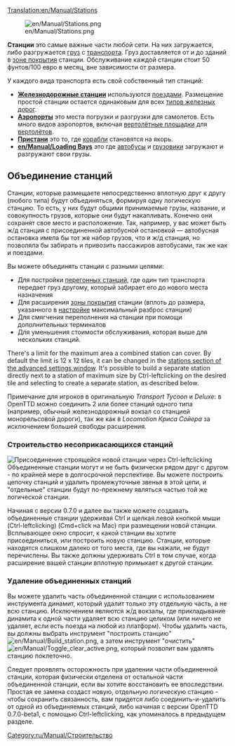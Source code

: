[[Translation:en/Manual/Stations]]
{{ru/Перевод|en/Manual/Stations|80}}

[[File:en/Manual/Stations.png|right]]

'''Станции''' это самые важные части любой сети.  На них загружается, либо разгружается [[ru/Manual/Груз|груз]] c [[ru/Manual/Транспорт|транспорта]]. Груз доставляется от и до зданий в [[ru/Manual/Зона покрытия|зоне покрытия]] станции. Обслуживание каждой станции стоит 50 фунтов/100 евро в месяц, вне зависимости от размера.

У каждого вида транспорта есть свой собственный тип станций:
*'''[[ru/Manual/Железнодорожные станции|Железнодорожные станции]]''' используются [[ru/Manual/Поезда|поездами]]. Размещение простой станции остается одинаковым для всех [[ru/Manual/Base Set/Типы железных дорог|типов железных дорог]].
*'''[[ru/Manual/Аэропорты|Аэропорты]]''' это места погрузки и разгрузки для самолетов. Есть много видов аэропортов, включая [[ru/Manual/Аэропорты|вертолётные площадки]] для [[:Category:ru/Вертолёты|вертолётов]].
*'''[[ru/Manual/Пристани|Пристани]]''' это то, где [[ru/Manual/Корабли|корабли]] становятся на якорь.
*'''[[en/Manual/Loading Bays]]''' это где [[ru/Manual/Base Set/Road Vehicles/Автобус|автобусы]] и [[ru/Manual/Автотранспорт|грузовики]] загружают и разгружают свои грузы.

==Объединение станций==
Станции, которые размещаете непосредственно вплотную друг к другу (любого типа) будут объединяться, формируя одну логическую станцию. То есть, у них будут общими принимаемые грузы, название, и совокупность грузов, которые они будут накапливать. Конечно они сохранят свое место и расположение. Так, например, у вас может быть ж/д станция с присоединенной автобусной остановкой — автобусная остановка имела бы тот же набор грузов, что и ж/д станция, но позволяла бы забирать и привозить пассажиров автобусами, так же как и поездами.

Вы можете объединять станции с разными целями:
*Для постройки [[ru/Manual/Перегонные станции|перегонных станций]], где один тип транспорта передает груз другому, который забирает его до нового места назначения
*Для расширения [[ru/Manual/Зона покрытия|зоны покрытия]] станции (вплоть до размера, указанного в [[ru/Archive/Manual/Settings/Расширенные настройки|настройке]] максимальный разброс станции)
*Для смягчения переполнения на станции при помощи дополнительных терминалов
*Для уменьшения стоимости обслуживания, которая выше для нескольких станций.

There's a limit for the maximum area a combined station can cover. By default the limit is 12 x 12 tiles, it can be changed in the [[en/Archive/Manual/Settings/Advanced Settings/Stations#max-station-spread|stations section of the advanced settings window]]. It's possible to build a separate station directly next to a station of maximum size by Ctrl-leftclicking on the desired tile and selecting to create a separate station, as described below.

Примечание для игроков в оригинальную ''Transport Tycoon'' и ''Deluxe'': в OpenTTD можно соединить 2 или более станций одного типа (например, обычный железнодорожный вокзал со станцией монорельсовой дороги), так же как в ''Locomotion Криса Сойера'' за исключением большей свободы расширения.

===Строительство несоприкасающихся станций===
[[File:en/Manual/Join station leftclick.png|thumb|Присоединение строящейся новой станции через Ctrl-leftclicking]]
Объединенные станции могут и не быть физически рядом друг с другом - по крайней мере в долгосрочной перспективе. Вы можете построить цепочку станций и удалить промежуточные звенья в этой цепи, и "отдельные" станции будут по-прежнему являться частью той же логической станции.

Начиная с версии 0.7.0 и далее вы также можете создавать объединенные станции удерживая Ctrl и щелкая левой кнопкой мыши (Ctrl-leftclicking) (Cmd+click на Mac) при размещении новой станции. Всплывающее окно спросит, к какой станции вы хотите присоединиться, или построить новую станцию. Станции, которые находятся слишком далеко от того места, где вы нажали, не будут перечислены. Вы также должны удерживать Ctrl в том случае, когда расширение вашей станции вплотную примыкает к другой станции.

===Удаление объединенных станций===
Вы можете удалить часть объединенной станции с использованием инструмента динамит, который удалит только эту отдельную часть, а не всю станцию. Исключением являются ж/д вокзалы, где прикладывание динамита к одной части удаляет всю станцию целиком (или ничего не удаляет, если есть поезда на любой из платформ). Чтобы удалить часть, вы должны выбрать инструмент "построить станцию" [[File:en/Manual/Build station.png]], а затем инструмент "очистить" [[File:en/Manual/Toggle clear active.png]], который позволит вам удалять станцию поклеточно.

Следует проявлять осторожность при удалении части объединенной станции, которая физически отделена от остальной части объединенной станции, если вы хотите восстановить ее впоследствии. Простая ее замена создаст новую, отдельную логическую станцию - чтобы сохранить связанность, вам придется либо соединить-и-удалить от одной из объединяемых станций, либо начиная с версии OpenTTD 0.7.0-beta1, с помощью Ctrl-leftclicking, как упоминалось в предыдущем разделе.

[[Category:ru/Manual/Строительство]]